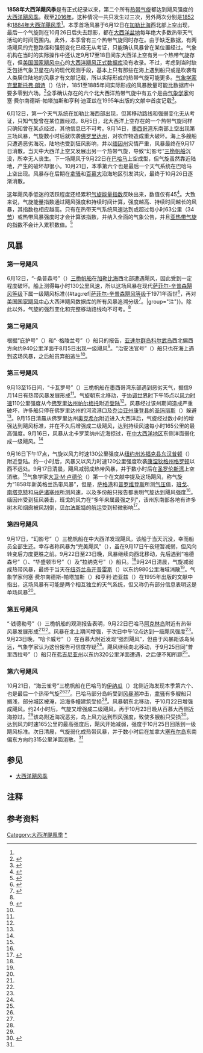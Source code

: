 {{noteTA
|G1=USState
|1=zh-hans:亚速尔;zh-tw:亞速;zh-hk:亞速爾;
|2=zh-hans:百慕大;zh-hk:百慕達;zh-tw:百慕達;
}}
{{Infobox hurricane season
| Basin=Atl
| Year=1857
| Track=1858 Atlantic hurricane season summary map.png
| First storm formed=1858年6月12日
| Last storm dissipated=1858年10月26日
| Strongest storm name=第三号和第六号
| Strongest storm winds=90
| Average wind speed=1
| Total storms=6
| Total hurricanes=6
| Total intense=0
| Damages=None
| Inflated=1
| Fatalities=0
| five seasons=[[1856年大西洋飓风季|1856]]、[[1857年大西洋飓风季|1857]]、'''1858'''、[[1859年大西洋飓风季|1859]]、[[1860年大西洋飓风季|1860]]
}}
'''1858年大西洋飓风季'''是有正式纪录以来，第二个所有[[热带气旋|热带气旋]]都达到飓风强度的[[大西洋飓风季|大西洋飓风季]]。截至[[2016年大西洋飓风季|2016年]]，这种情况一共只发生过三次，另外两次分别是[[1852年大西洋飓风季|1852]]和[[1884年大西洋飓风季|1884年大西洋飓风季]]<ref name="ACE" />。本季首场风暴于6月12日在[[加勒比海|加勒比海]]西北部上空出现，最后一个气旋则在10月26日后失去踪影，都在[[大西洋|大西洋盆地]]每年绝大多数热带天气活动的时间范围内。此外，本季曾有三个热带气旋同时存在。由于缺乏数据，有两场飓风的完整路径和强弱变化已经无从考证，只能确认风暴曾在某位置经过。气象机构在当时的实际操作中还认定9月17至18日间东大西洋上空有另一个热带气旋存在，但[[国家飓风中心|美国国家飓风中心]]的[[大西洋飓风数据库|大西洋飓风正式数据库]]没有收录。不过，考虑到当时缺乏包括气象卫星在内的现代观测手段，基本上只有那些在海上遇到船只或是吹袭有人类居住陆地的风暴才有文献记载，所以实际形成的热带气旋可能更多。[[气象学|气象学家]][[克里斯托弗·朗诗|克里斯托弗·朗诗]]（{{lang|en|Christopher W. Landsea}}）估计，1851至1885年间实际形成的风暴数量可能比数据库中要多零到六场。<ref>{{cite book | title = Hurricanes and Typhoons: Past, Present and Future | chapter = The Atlantic hurricane database re-analysis project: Documentation for the 1851–1910 alterations and additions to the HURDAT database | author = Christopher W. Landsea | year = 2004 | publisher = Columbia University Press | isbn = 0-231-12388-4 | pages = 177–221}}</ref>全季确认存在的六个北大西洋热带气旋中有五个是由[[气象学|气象学家]]何塞·费尔南德斯-帕塔加斯和亨利·迪亚兹在1995年出版的文献中首度记载<ref name="partagas-1">{{cite book | author1 = José Fernández-Partagás | author2 = Henry F. Diaz | title = A Reconstruction of Historical Tropical Cyclone Frequency in the Atlantic from Documentary and other Historical Sources 1851-1880 Part 1: 1851-1870 | url = http://www.aoml.noaa.gov/hrd/Landsea/Partagas/part1.htm | archivedate = 2016-03-04 | deadurl = no | archiveurl = https://web.archive.org/web/20160304204604/http://www.aoml.noaa.gov/hrd/Landsea/Partagas/part1.htm | work = Atlantic Oceanographic and Meteorological Laboratory | publisher = National Oceanic and Atmospheric Administration | location = Miami, Florida | year = 1995 | accessdate = 2016-11-22 }}</ref>。

6月12日，第一个天气系统在加勒比海西部出现，但其移动路线和强弱变化无从考证，只知气旋曾在某位置经过。8月5日，北大西洋上空存在的一个热带气旋同样只确知曾在某点经过，其他信息已不可考。9月14日，[[墨西哥湾|墨西哥湾]]东南部上空出现第三场风暴，气旋数小时后就吹袭[[佛罗里达州|佛罗里达州]]，对农作物造成重大破坏。海上多艘船只遭遇恶劣海况，陆地也受到狂风影响，并以[[缅因州|缅因州]]灾情严重，风暴最终在9月17日消散。当天中大西洋上空又发展出另一个热带气旋，导致“幻影号”[[三桅帆船|三桅帆船]]沉没，所幸无人丧生。下一场飓风于9月22日在[[巴哈马|巴哈马]]上空成型，但气旋虽然靠近陆地，产生的破坏却很小。10月21日，本季第六个也是最后一个天气系统在巴哈马上空出现。风暴存在后期在[[拿骚_(巴哈马)|拿骚]]和[[百慕大|百慕大]]沿海地区引发洪灾，最终于10月26日逐渐消散。

这年飓风季低迷的活跃程度还经累积[[气旋能量指数|气旋能量指数]]反映出来，数值仅有45<ref name="ACE">{{cite report | author = Hurricane Research Division | publisher = National Oceanic and Atmospheric Administration | date = 2011-03 | title = Atlantic basin Comparison of Original and Revised HURDAT | accessdate = 2016-03-04 | archivedate = 2016-03-04 | archiveurl = https://web.archive.org/web/20160304040342/http://www.aoml.noaa.gov/hrd/hurdat/Comparison_of_Original_and_Revised_HURDAT_mar11.html | url = http://www.aoml.noaa.gov/hrd/hurdat/Comparison_of_Original_and_Revised_HURDAT_mar11.html | dead-url = no }}</ref>。大致来说，气旋能量指数通过飓风强度和持续时间计算，强度越高、持续时间越长的风暴，其指数也相应越高。只有在热带天气系统风速达到或超过每小时63公里（34[[节_(单位)|节]]）或热带风暴强度时才会计算该指数，并纳入全面的气象公告，并且[[亚热带气旋|亚热带气旋]]的指数不会计入累积数值。<ref>{{cite web |author=David Levinson |date=2008-08-20 |title=2005 Atlantic Ocean Tropical Cyclones |publisher=National Climatic Data Center |archiveurl=https://archive.li/20131105020723/http://www.ncdc.noaa.gov/oa/climate/research/2005/2005-atlantic-trop-cyclones.html |archivedate=2013-11-05 |deadurl=no |accessdate=2014-04-01 |url=http://www.ncdc.noaa.gov/oa/climate/research/2005/2005-atlantic-trop-cyclones.html }}</ref>

== 风暴 ==

=== 第一号飓风 ===
{{Infobox Hurricane Small
|Basin=Atl
|Image=1858 Atlantic hurricane 1 track.png
|Formed=6月12日
|Dissipated=6月12日
|1-min winds=70
}}
6月12日，“{{lang|en|L}}·{{lang|en|H}}·桑普森号”（{{lang|en|L. H. Sampson}}）[[三桅帆船|三桅帆船]]在[[加勒比海|加勒比海]]西北部遭遇飓风，因此受到一定程度破坏。船上测得每小时130公里风速，所以这场风暴在现代[[萨菲尔-辛普森飓风等级|萨菲尔-辛普森飓风等级]]下属一级飓风标准{{#tag:ref|[[萨菲尔-辛普森飓风等级|萨菲尔-辛普森飓风等级]]于1971年面世<ref name="USA Today">{{cite news | author = Jack Williams | title = Hurricane scale invented to communicate storm danger | publisher = [[今日美国|USA Today]] | date = 2005-05-17 | accessdate = 2013-08-04 | url = http://usatoday30.usatoday.com/weather/hurricane/whscale.htm | archiveurl = https://web.archive.org/web/20160324154907/http://usatoday30.usatoday.com/weather/hurricane/whscale.htm | deadurl = no | archivedate = 2016-03-24 }}</ref>，再对[[国家飓风中心|美国国家飓风中心]]大西洋飓风数据库的所有风暴追溯分级<ref>{{cite report | publisher = Hurricane Research Division | title = Chronological List of All Continental United States Hurricanes: 1851-2012 | date = 2013-06 | accessdate = 2016-11-10 | archivedate = 2016-05-03 | deadurl = no | archiveurl = https://web.archive.org/web/20160503012801/http://www.aoml.noaa.gov/hrd/hurdat/All_U.S._Hurricanes.html | url = http://www.aoml.noaa.gov/hrd/hurdat/All_U.S._Hurricanes.html }}</ref>。|group="注"}}。除此以外，气旋的强烈变化和完整移动路线均不可考。<ref name="partagas-1" />
{{Clear}}

=== 第二号飓风 ===
{{Infobox Hurricane Small
|Basin=Atl
|Image=1858 Atlantic hurricane 2 track.png
|Formed=8月5日
|Dissipated=8月5日
|1-min winds=70
}}
根据“庇护号”（{{lang|en|Shelter}}）和“{{lang|en|A}}·{{lang|en|Z}}·格陵兰号”（{{lang|en|A.Z.Greenland}}）船只的报告，[[亚速尔群岛|亚速尔群岛]][[科尔武岛|科尔武岛]]西北偏西方向约940公里洋面于8月5日出现一级飓风<ref name="HURDAT">{{cite web | author = National Hurricane Center | author2 = Hurricane Research Division | title = Atlantic hurricane best track (HURDAT version 2) | accessdate = 2016-11-01 | url = http://www.nhc.noaa.gov/data/hurdat/hurdat2-1851-2015-070616.txt | publisher = United States National Oceanic and Atmospheric Administration | date = 2016-07-06 | deadurl = no | archivedate = 2016-10-04 | archiveurl = https://web.archive.org/web/20161004150702/http://www.nhc.noaa.gov/data/hurdat/hurdat2-1851-2015-070616.txt | format = [[文本文件|TXT]] }}</ref>。“治安法官号”（{{lang|en|Magistrate}}）船只也在海上遇到这场风暴，之后船员弃船逃生<ref name="partagas-1" />。
{{Clear}}

=== 第三号飓风 ===
{{Infobox Hurricane Small
|Basin=Atl
|Image=1858 Atlantic hurricane 3 track.png
|Formed=9月14日
|Dissipated=9月17日
|1-min winds=90
|Pressure=979
}}
9月13至15日间，“卡瓦罗号”（{{lang|en|Cavallo}}）三桅帆船在墨西哥湾东部遇到恶劣天气，据信9月14日有热带风暴发展形成<ref name="partagas-1" />。气旋朝东北移动，于[[协调世界时|协调世界时]]下午15点以[[最大持续风速|风力时速]]110公里强度从今[[佛罗里达州|佛罗里达州]][[帕尔梅托_(佛罗里达州)|帕尔梅托]]附近[[登陆_(气象学)|登陆]]<ref name="HURDAT" />。风暴经过该州期间造成严重破坏，许多船只停在佛罗里达州的河流港口及[[乔治亚州|乔治亚州]][[康登县_(乔治亚州)|康登县]]的[[圣玛丽斯_(乔治亚州)|圣玛丽斯]]（{{lang|en|St. Marys}}）躲避<ref name="partagas-1" />。9月15日清晨从佛罗里达州[[奥克希尔_(佛罗里达州)|奥克希尔]]附近进入大西洋后，气旋经过数小时的增强达到飓风标准，并在不久后增强成二级飓风，达到持续风速每小时165公里的最高强度。9月16日，风暴从北卡罗莱纳州近海掠过，在[[中大西洋地区|中大西洋地区]]东侧洋面弱化成一级飓风。<ref name="HURDAT" />

{{lang|en|[[协调世界时|UTC]]}}9月16日下午17点，气旋以风力时速130公里强度从[[纽约州|纽约州]][[苏福克县_(纽约州)|苏福克县]][[东汉普顿_(纽约州)|东汉普顿]]（{{lang|en|East Hampton}}）附近登陆。约一小时后，风暴又以风力时速120公里强度吹袭[[康涅狄格州|康涅狄格州]][[格罗顿_(康涅狄格州)|格罗顿]]以西不远处。9月17日清晨，飓风减弱成热带风暴，并于数小时后在[[圣罗伦斯湾|圣罗伦斯湾]]上空消散。<ref name="HURDAT" />气象学家[[大卫·M·卢德伦|大卫·M·卢德伦]]（{{lang|en|David M. Ludlum}}）第一个在文献中提及这场飓风，称气旋为“1858年新英格兰热带风暴”，但是，[[萨格港|萨格港]]和[[普罗维登斯_(罗德岛州)|普罗维登斯]]所测[[气压|气压]]值，[[班戈_(缅因州)|班戈]]、[[南塔克特|南塔克特]]和[[马萨诸塞州|马萨诸塞州]]所测风速，以及多份船只报告都表明气旋达到飓风强度<ref name="partagas-1" />。缅因州受到狂风袭击，班戈的风力在“多年来属最强之列”，该州东南部各地有许多树木和烟囱被风刮倒，[[贝尔法斯特_(缅因州)|贝尔法斯特]]的航运受到轻微影响<ref>{{cite report | url = http://www.pivot.net/~cotterly/hurricane.PDF | archiveurl = https://web.archive.org/web/20160401070607/http://www.pivot.net/~cotterly/hurricane.PDF | title = Hurricanes & Tropical Storms | author = Wayne Cotterly | date = 1996 | publisher = Portland Emergency Management Agency | pages = 44 | accessdate = 2016-11-24 | format = [[便携式文档格式|PDF]] | archivedate = 2016-04-01 | deadurl = yes }}</ref>。
{{clear}}

=== 第四号飓风 ===
{{Infobox Hurricane Small
|Basin=Atl
|Image=1858 Atlantic hurricane 4 track.png
|Formed=9月17日
|Dissipated=9月24日
|1-min winds=80
}}
9月17日，“幻影号”（{{lang|en|Phantom}}）三桅帆船在中大西洋发现飓风，该船于当天沉没，幸而船员全部生还。幸存者称风暴为“完美飓风”（{{lang|en|perfect hurricane}}），虽在9月17日午夜短暂减弱，但风向转变后力度更胜之前。9月22日至23日晚，风暴继续向西北移动，先后遇到“哈德森号”（{{lang|en|Hudson}}）、“华盛顿市号”（{{lang|en|City of Washington}}）及“拉纳克号”（{{lang|en|Lanark}}）船只。<ref name="partagas-1" />9月24日清晨，气旋减弱成热带风暴，最终于当天在[[纽芬兰岛|纽芬兰岛]][[开普雷斯|开普雷斯]]（{{lang|en|Cape Race}}）以东约980公里海域消散<ref name="HURDAT" />。气象学家何塞·费尔南德斯-帕塔加斯（{{lang|en|Jose Fernandez-Partagas}}）和亨利·迪亚兹（{{lang|en|Henry Diaz}}）在1995年出版的文献中指出，这场风暴有可能是两个相互独立的天气系统，但又称仍有部分信息表明这是单场风暴<ref name="partagas-1" />。
{{Clear}}

=== 第五号飓风 ===
{{Infobox Hurricane Small
|Basin=Atl
|Image=1858 Atlantic hurricane 5 track.png
|Formed=9月22日
|Dissipated=9月25日
|1-min winds=80
}}
“{{lang|en|H}}·钱德勒号”（{{lang|en|Wh H. Chandler}}）三桅帆船的观测报告表明，9月22日巴哈马[[阿克林岛|阿克林岛]]附近有热带风暴发展形成<ref name="partagas-1" /><ref name="HURDAT" />。风暴在北上期间增强，于{{lang|en|UTC}}次日中午12点达到一级飓风强度<ref name="HURDAT" />。9月23日晚，“哈卡威号”（{{lang|en|Harkaway}}）在百慕大附近发现“强烈飓风”，但由于风暴距该岛尚远，气象学家认为这份报告可信度存疑<ref name="partagas-1" />。飓风继续向北移动，于9月25日同“普里西拉号”（{{lang|en|Priscilla}}）船只在[[弗吉尼亚州|弗吉尼亚州]]以东约320公里洋面遭遇，之后便不知所踪<ref name="HURDAT" />。
{{Clear}}

=== 第六号飓风 ===
{{Infobox Hurricane Small
|Basin=Atl
|Image=1858 Atlantic hurricane 6 track.png
|Formed=10月21日
|Dissipated=10月26日
|1-min winds=90
}}
10月21日，“海云雀号”三桅帆船在巴哈马的[[伊纳瓜|伊纳瓜]]（{{lang|en|Inagua}}）北侧近海发现本季第六个、也是最后一个热带气旋<ref name="partagas-1" /><ref name="HURDAT" />。巴哈马部分岛屿受到[[风暴潮|风暴潮]]冲击，[[拿骚_(巴哈马)|拿骚]]有多艘船只搁浅，部分城区被淹，沿海多幢建筑受损<ref name="partagas-1" />。风暴朝东北移动，于{{lang|en|UTC}}10月22日增强成飓风。约24小时后，气旋又增强成二级飓风，再于10月23日晚从百慕大西侧近海掠过。<ref name="HURDAT" />该岛附近海况恶劣，岛上风力达到烈风强度，致使多艘船只受损<ref name="nyt58">{{cite news | title = News by Telegraph. | date = 1858-11-12 | newspaper = [[纽约时报|The New York Times]] | archiveurl = https://web.archive.org/web/20161124151604/http://query.nytimes.com/gst/abstract.html?res=9405E2D61131EE34BC4A52DFB7678383649FDE&legacy=true | location = Halifax, Nova Scotia | archivedate = 2016-11-24 | accessdate = 2016-11-24 | url = http://query.nytimes.com/gst/abstract.html?res=9405E2D61131EE34BC4A52DFB7678383649FDE&legacy=true | deadurl = no }}</ref>。达到风力时速165公里的最高强度后，飓风开始减弱，强度于10月25日回落到一级飓风标准。次日清晨，气旋弱化成热带风暴，并于数小时后在加拿大[[塞布尔岛_(加拿大)|塞布尔岛]]东南偏东方向约315公里洋面消散。<ref name="HURDAT" />
{{Clear}}

== 参见 ==
{{portal|热带气旋}}
*[[大西洋飓风季|大西洋飓风季]]

== 注释 ==
{{commons category|1858 Atlantic hurricane season}}
{{Reflist|group="注"}}

== 参考资料 ==
{{Reflist|30em}}

{{大西洋飓风季}}

{{DEFAULTSORT:1858 Atlantic Hurricane Season}}
[[Category:大西洋颶風季|Category:大西洋颶風季]]
[[Category:1850至1859年大西洋飓风季|*]]
{{Good article}}